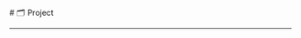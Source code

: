
<BaseLayout title="项目">
  <BaseCard title="Project">
# 🗂️ Project

---

  </BaseCard>
  <div class="mt-8 mb-8">
    <ProjectCard
      title="My Github Page"
      image="https://s3.bmp.ovh/imgs/2024/08/20/10b13b2ec318ee41.png"
      desc="一个简洁、富有科技感的Github页面。"
      url="https://github.com/AuroraFO/AuroraFO"
      target="_self"
    />
  </div>
</BaseLayout>
<ProjectJS />
